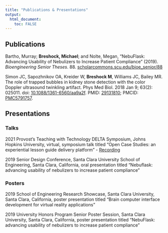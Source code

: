 ```yaml
---
title: "Publications & Presentations"
output: 
  html_document:
    toc: FALSE
---
```


## **Publications**

Bartho, Murray; **Breshock, Michael**; and Nolte, Megan, "NebuFlask: Advancing Usability of Nebulizers to Increase Patient Compliance" (2019). *Bioengineering Senior Theses*. 88. [scholarcommons.scu.edu/bioe_senior/88](https://scholarcommons.scu.edu/bioe_senior/88)


Simon JC, Sapozhnikov OA, Kreider W, **Breshock M**, Williams JC, Bailey MR. The role of trapped bubbles in kidney stone detection with the color Doppler ultrasound twinkling artifact. Phys Med Biol. 2018 Jan 9; 63(2): 025011. doi: [10.1088/1361-6560/aa9a2f](https://iopscience.iop.org/article/10.1088/1361-6560/aa9a2f). PMID: [29131810](https://pubmed.ncbi.nlm.nih.gov/29131810/); PMCID: [PMC5791757](https://www.ncbi.nlm.nih.gov/pmc/articles/PMC5791757/).

## **Presentations**

### Talks

2021 Provost’s Teaching with Technology DELTA Symposium, Johns Hopkins University, virtual, symposium talk titled "Open Case Studies: an experiential lesson guide delivery platform" - [Recording](https://jh.hosted.panopto.com/Panopto/Pages/Viewer.aspx?id=ec557885-db08-46f0-b187-ad49015cf513)

2019 Senior Design Conference, Santa Clara University School of Engineering, Santa Clara, California, oral presentation titled "Nebuflask: advancing usability of nebulizers to increase patient compliance"

### Posters

2019 School of Engineering Research Showcase, Santa Clara University, Santa Clara, California, poster presentation titled "Brain computer interface development for
virtual reality applications"

2019 University Honors Program Senior Poster Session, Santa Clara University, Santa Clara, California, poster presentation titled "NebuFlask: advancing usability of nebulizers to increase patient compliance"



